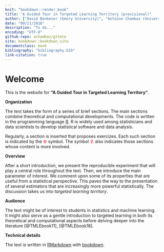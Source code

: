 ```yaml
---
knit: "bookdown::render_book"
title: "A Guided Tour in Targeted Learning Territory (provisional)"
author: ["David Benkeser (Emory University)", "Antoine Chambaz (Université Paris Descartes)"]
date: "09/11/2018"
description: "To do..."
encoding: "UTF-8"
github-repo: achambaz/gttmle
site: bookdown::bookdown_site
documentclass: book
bibliography: "bibliography.bib"
link-citation: true
---
```


<!--url: 'http\://r4ds.had.co.nz/'-->
<!--cover-image: cover.png-->

# Welcome {-} 

This   is  the   website   for   __"A  Guided   Tour   in  Targeted   Learning
Territory"__. 

__Organization__

The text  takes the  form of  a series  of brief  sections. The  main sections
combine theoretical and computational developments. The code is written in the
programming language  [R](https://www.r-project.org).  R is widely  used among
statisticians and  data scientists  to develop  statistical software  and data
analysis. 

Regularly, a section  is inserted that proposes exercizes.   Each such section
is indicated by the <span style="color:red">&#9881;</span> symbol.  The symbol
<span  style="color:red">&#x2621;</span> also  indicates those  sections whose
content is more involved.

__Overview__

After a short introduction, we present the reproducible experiment that will
play a central role throughout the text. Then, we introduce the main parameter
of interest.  We  comment upon some of  its properties that are  useful from a
statistical perspective.  This paves  the way to  the presentation  of several
estimators that  are increasingly more powerful  statistically. The discussion
takes us into *targeted learning territory*.


__Audience__

The  text  might  be  of  interest  to  students  in  statistics  and  machine
learning. It might also serve as a gentle introduction to targeted learning in
both its theoretical and computational  aspects before delving deeper into the
literature [@TMLEbook11], [@TMLEbook18].

__Technical details__

The text is written in [RMarkdown](https://rmarkdown.rstudio.com) with
[bookdown](https://bookdown.org).  

<!--It            is           automatically            rebuilt           from
[source](https://github.com/achambaz/gttmle)                                by
[travis](http://travis-ci.org/).-->


